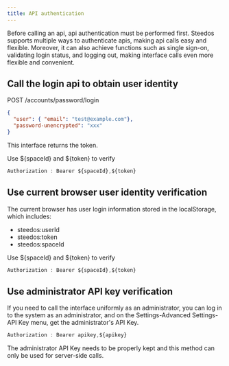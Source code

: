 ```yaml
---
title: API authentication
---
```


Before calling an api, api authentication must be performed first. Steedos supports multiple ways to authenticate apis, making api calls easy and flexible. Moreover, it can also achieve functions such as single sign-on, validating login status, and logging out, making interface calls even more flexible and convenient.

## Call the login api to obtain user identity


POST /accounts/password/login

```json
{
  "user": { "email": "test@example.com"},
  "password-unencrypted": "xxx"
}
```

This interface returns the token.

Use ${spaceId} and ${token} to verify

```javascript
Authorization : Bearer ${spaceId},${token}
```

## Use current browser user identity verification

The current browser has user login information stored in the localStorage, which includes:

- steedos:userId
- steedos:token
- steedos:spaceId

Use ${spaceId} and ${token} to verify

```javascript
Authorization : Bearer ${spaceId},${token}
```

## Use administrator API key verification

If you need to call the interface uniformly as an administrator, you can log in to the system as an administrator, and on the Settings-Advanced Settings-API Key menu, get the administrator's API Key.

```javascript
Authorization : Bearer apikey,${apikey}
```

The administrator API Key needs to be properly kept and this method can only be used for server-side calls.
